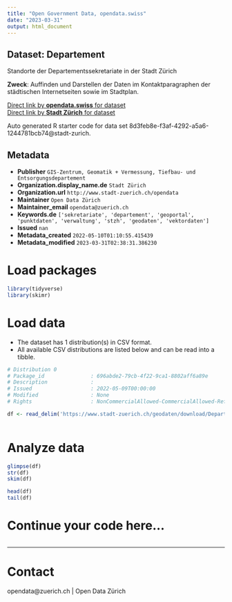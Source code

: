 ```yaml
---
title: "Open Government Data, opendata.swiss"
date: "2023-03-31"
output: html_document
---
```


## Dataset: Departement

Standorte der Departementssekretariate in der Stadt Zürich

**Zweck**: Auffinden und Darstellen der Daten im Kontaktparagraphen der städtischen Internetseiten sowie im Stadtplan.

[Direct link by **opendata.swiss** for dataset](https://opendata.swiss/de/dataset/departement)<br>
[Direct link by **Stadt Zürich** for dataset](https://data.stadt-zuerich.ch/dataset/geo_departement)

Auto generated R starter code for data set 8d3feb8e-f3af-4292-a5a6-1244781bcb74@stadt-zurich.

## Metadata

- **Publisher** `GIS-Zentrum, Geomatik + Vermessung, Tiefbau- und Entsorgungsdepartement`
- **Organization.display_name.de** `Stadt Zürich`
- **Organization.url** `http://www.stadt-zuerich.ch/opendata`
- **Maintainer** `Open Data Zürich`
- **Maintainer_email** `opendata@zuerich.ch`
- **Keywords.de** `['sekretariate', 'departement', 'geoportal', 'punktdaten', 'verwaltung', 'stzh', 'geodaten', 'vektordaten']`
- **Issued** `nan`
- **Metadata_created** `2022-05-10T01:10:55.415439`
- **Metadata_modified** `2023-03-31T02:38:31.386230`


# Load packages

```r

library(tidyverse)
library(skimr)

```

# Load data

-   The dataset has 1 distribution(s) in CSV format.
-   All available CSV distributions are listed below and can be read into a tibble.

```r

# Distribution 0
# Package_id               : 696abde2-79cb-4f22-9ca1-8802aff6a89e
# Description              : 
# Issued                   : 2022-05-09T00:00:00
# Modified                 : None
# Rights                   : NonCommercialAllowed-CommercialAllowed-ReferenceNotRequired

df <- read_delim('https://www.stadt-zuerich.ch/geodaten/download/Departement?format=10008')



```

# Analyze data

```r

glimpse(df)
str(df)
skim(df)

head(df)
tail(df)

```

# Continue your code here...

```r

```

------------------------------------------------------------------------

# Contact

opendata@zuerich.ch | Open Data Zürich

